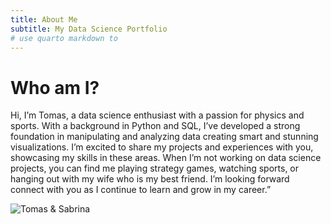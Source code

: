 ```yaml
---
title: About Me
subtitle: My Data Science Portfolio
# use quarto markdown to 
---
```


# Who am I?
Hi, I'm Tomas, a data science enthusiast with a passion for physics and sports. With a background in Python and SQL, I've developed a strong foundation in manipulating and analyzing data creating smart and stunning visualizations. I'm excited to share my projects and experiences with you, showcasing my skills in these areas. When I'm not working on data science projects, you can find me playing strategy games, watching sports, or hanging out with my wife who is my best friend. I'm looking forward  connect with you as I continue to learn and grow in my career."

![Tomas & Sabrina](https://tomasfedz.github.io/Images/Images/IMG_0058.jpg)
<!-- ## Title 2 Header

[MarkDown Basics](https://quarto.org/docs/authoring/markdown-basics.html#links-images) -->
